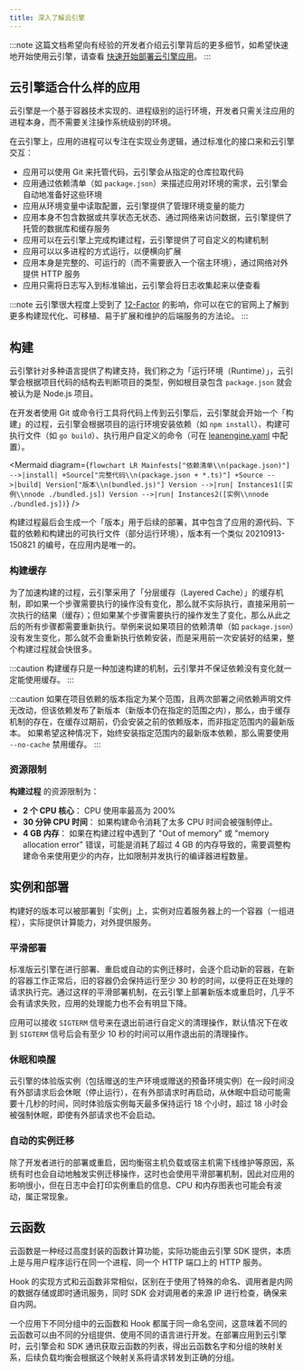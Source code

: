 ```yaml
---
title: 深入了解云引擎
---
```



:::note
这篇文档希望向有经验的开发者介绍云引擎背后的更多细节，如希望快速地开始使用云引擎，请查看 [快速开始部署云引擎应用](/v3/sdk/engine/deploy/getting-started)。
:::

## 云引擎适合什么样的应用

云引擎是一个基于容器技术实现的、进程级别的运行环境，开发者只需关注应用的进程本身，而不需要关注操作系统级别的环境。

在云引擎上，应用的进程可以专注在实现业务逻辑，通过标准化的接口来和云引擎交互：

- 应用可以使用 Git 来托管代码，云引擎会从指定的仓库拉取代码
- 应用通过依赖清单（如 `package.json`）来描述应用对环境的需求，云引擎会自动地准备好这些环境
- 应用从环境变量中读取配置，云引擎提供了管理环境变量的能力
- 应用本身不包含数据或共享状态无状态、通过网络来访问数据，云引擎提供了托管的数据库和缓存服务
- 应用可以在云引擎上完成构建过程，云引擎提供了可自定义的构建机制
- 应用可以以多进程的方式运行，以便横向扩展
- 应用本身是完整的、可运行的（而不需要嵌入一个宿主环境），通过网络对外提供 HTTP 服务
- 应用只需将日志写入到标准输出，云引擎会将日志收集起来以便查看

:::note
云引擎很大程度上受到了 [12-Factor](https://12factor.net/zh_cn/) 的影响，你可以在它的官网上了解到更多构建现代化、可移植、易于扩展和维护的后端服务的方法论。
:::

## 构建

云引擎针对多种语言提供了构建支持，我们称之为「运行环境（Runtime）」，云引擎会根据项目代码的结构去判断项目的类型，例如根目录包含 `package.json` 就会被认为是 Node.js 项目。

在开发者使用 Git 或命令行工具将代码上传到云引擎后，云引擎就会开始一个「构建」的过程，云引擎会根据项目的运行环境安装依赖（如 `npm install`）、构建可执行文件（如 `go build`）、执行用户自定义的命令（可在 [leanengine.yaml](/v3/sdk/engine/deep-dive/leanengine-yaml) 中配置）。

<Mermaid
  diagram={`
flowchart LR
    Mainfests["依赖清单\\n(package.json)"] -->|install| +Source["完整代码\\n(package.json + *.ts)"]
    +Source -->|build| Version["版本\\n(bundled.js)"]
    Version -->|run| Instances1([实例\\nnode ./bundled.js])
    Version -->|run| Instances2([实例\\nnode ./bundled.js])
`}
/>

构建过程最后会生成一个「版本」用于后续的部署，其中包含了应用的源代码、下载的依赖和构建出的可执行文件（部分运行环境），版本有一个类似 20210913-150821 的编号，在应用内是唯一的。

### 构建缓存

为了加速构建的过程，云引擎采用了「分层缓存（Layered Cache）」的缓存机制，即如果一个步骤需要执行的操作没有变化，那么就不实际执行，直接采用前一次执行的结果（缓存）；但如果某个步骤需要执行的操作发生了变化，那么从此之后的所有步骤都需要重新执行。举例来说如果项目的依赖清单（如 `package.json`）没有发生变化，那么就不会重新执行依赖安装，而是采用前一次安装好的结果，整个构建过程就会快很多。

:::caution
构建缓存只是一种加速构建的机制，云引擎并不保证依赖没有变化就一定能使用缓存。
:::

:::caution
如果在项目依赖的版本指定为某个范围，且两次部署之间依赖声明文件无改动，但该依赖发布了新版本（新版本仍在指定的范围之内），那么，由于缓存机制的存在，在缓存过期前，仍会安装之前的依赖版本，而非指定范围内的最新版本。
如果希望这种情况下，始终安装指定范围内的最新版本依赖，那么需要使用 `--no-cache` 禁用缓存。
:::

### 资源限制

**构建过程** 的资源限制为：

- **2 个 CPU 核心**： CPU 使用率最高为 200%
- **30 分钟 CPU 时间**： 如果构建命令消耗了太多 CPU 时间会被强制停止。
- **4 GB 内存**： 如果在构建过程中遇到了 "Out of memory" 或 "memory allocation error" 错误，可能是消耗了超过 4 GB 的内存导致的，需要调整构建命令来使用更少的内存，比如限制并发执行的编译器进程数量。

## 实例和部署

构建好的版本可以被部署到「实例」上，实例对应着服务器上的一个容器（一组进程），实际提供计算能力，对外提供服务。

### 平滑部署

标准版云引擎在进行部署、重启或自动的实例迁移时，会逐个启动新的容器，在新的容器工作正常后，旧的容器仍会保持运行至少 30 秒的时间，以便将正在处理的请求执行完。通过这样的平滑部署机制，在云引擎上部署新版本或重启时，几乎不会有请求失败，应用的处理能力也不会有明显下降。

应用可以接收 `SIGTERM` 信号来在退出前进行自定义的清理操作，默认情况下在收到 `SIGTERM` 信号后会有至少 10 秒的时间可以用作退出前的清理操作。

### 休眠和唤醒

云引擎的体验版实例（包括赠送的生产环境或赠送的预备环境实例）在一段时间没有外部请求后会休眠（停止运行），在有外部请求时再启动，从休眠中启动可能需要十几秒的时间，同时体验版实例每天最多保持运行 18 个小时，超过 18 小时会被强制休眠，即使有外部请求也不会启动。

### 自动的实例迁移

除了开发者进行的部署或重启，因均衡宿主机负载或宿主机需下线维护等原因，系统有时也会自动地触发实例迁移操作，这时也会使用平滑部署机制，因此对应用的影响很小，但在日志中会打印实例重启的信息、CPU 和内存图表也可能会有波动，属正常现象。

## 云函数

云函数是一种经过高度封装的函数计算功能，实际功能由云引擎 SDK 提供，本质上是与用户程序运行在同一个进程、同一个 HTTP 端口上的 HTTP 服务。

Hook 的实现方式和云函数非常相似，区别在于使用了特殊的命名、调用者是内网的数据存储或即时通讯服务，同时 SDK 会对调用者的来源 IP 进行检查，确保来自内网。

一个应用下不同分组中的云函数和 Hook 都属于同一命名空间，这意味着不同的云函数可以由不同的分组提供、使用不同的语言进行开发。在部署应用到云引擎时，云引擎会和 SDK 通讯获取云函数的列表，得出云函数名字和分组的映射关系，后续负载均衡会根据这个映射关系将请求转发到正确的分组。
